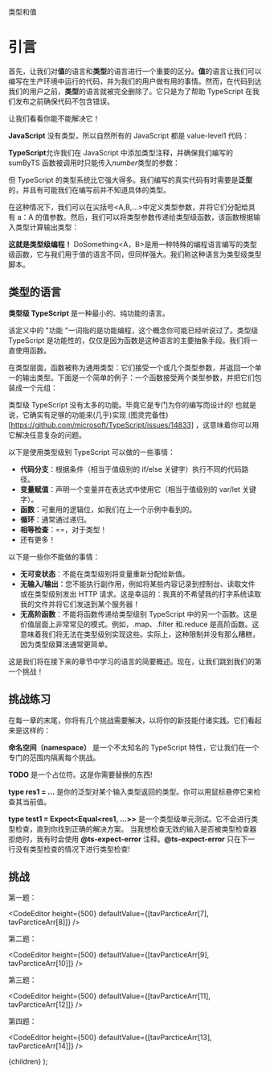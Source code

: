 

<ItalicTitle>类型和值</ItalicTitle>

# 引言

首先，让我们对**值**的语言和**类型**的语言进行一个重要的区分。**值**的语言让我们可以编写在生产环境中运行的代码，并为我们的用户做有用的事情。然而，在代码到达我们的用户之前，**类型**的语言就被完全删除了。它只是为了帮助 TypeScript 在我们发布之前确保代码不包含错误。

让我们看看你能不能解决它！

**JavaScript** 没有类型，所以自然所有的 JavaScript 都是 value-level1 代码：

<CodeEditor height={120} defaultValue={tavParcticeArr[0]} />

**TypeScript**允许我们在 JavaScript 中添加类型注释，并确保我们编写的 sumByTS 函数被调用时只能传入*number*类型的参数：

<CodeEditor height={120} defaultValue={tavParcticeArr[1]} />

但 TypeScript 的类型系统比它强大得多。我们编写的真实代码有时需要是**泛型**的，并且有可能我们在编写前并不知道具体的类型。

在这种情况下，我们可以在尖括号\<A,B,...\>中定义类型参数，并将它们分配给具有 a：A 的值参数。然后，我们可以将类型参数传递给类型级函数，该函数根据输入类型计算输出类型：

<CodeEditor height={140} defaultValue={tavParcticeArr[2]} />

**这就是类型级编程！** DoSomething\<A，B\>是用一种特殊的编程语言编写的类型级函数，它与我们用于值的语言不同，但同样强大。我们称这种语言为类型级类型脚本。

<CodeEditor height={140} defaultValue={tavParcticeArr[3]} />

## 类型的语言

**类型级 TypeScript** 是一种最小的、纯功能的语言。

该定义中的 "功能 "一词指的是功能编程，这个概念你可能已经听说过了。类型级 TypeScript 是功能性的，仅仅是因为函数是这种语言的主要抽象手段。我们将一直使用函数。

在类型层面，函数被称为通用类型：它们接受一个或几个类型参数，并返回一个单一的输出类型。下面是一个简单的例子：一个函数接受两个类型参数，并把它们包装成一个元组：

<CodeEditor height={220} defaultValue={tavParcticeArr[4]} />

类型级 TypeScript 没有太多的功能。毕竟它是专门为你的编写而设计的! 也就是说，它确实有足够的功能来(几乎)实现 (图灵完备性)[https://github.com/microsoft/TypeScript/issues/14833] ，这意味着你可以用它解决任意复杂的问题。

以下是使用类型级别 TypeScript 可以做的一些事情：

- **代码分支**：根据条件（相当于值级别的 if/else 关键字）执行不同的代码路径。
- **变量赋值**：声明一个变量并在表达式中使用它（相当于值级别的 var/let 关键字）。
- **函数**：可重用的逻辑位，如我们在上一个示例中看到的。
- **循环**：通常通过递归。
- **相等检查**：==，对于类型！
- 还有更多！

以下是一些你不能做的事情：

- **无可变状态**：不能在类型级别将变量重新分配给新值。
- **无输入/输出**：您不能执行副作用，例如将某些内容记录到控制台、读取文件或在类型级别发出 HTTP 请求。这是幸运的：我真的不希望我的打字系统读取我的文件并将它们发送到某个服务器！
- **无高阶函数**：不能将函数传递给类型级别 TypeScript 中的另一个函数。这是价值层面上非常常见的模式。例如，.map、.filter 和.reduce 是高阶函数。这意味着我们将无法在类型级别实现这些。实际上，这种限制并没有那么糟糕，因为类型级算法通常更简单。

这是我们将在接下来的章节中学习的语言的简要概述。现在，让我们跳到我们的第一个挑战！

## 挑战练习

在每一章的末尾，你将有几个挑战需要解决，以将你的新技能付诸实践。它们看起来是这样的：

<CodeEditor height={200} defaultValue={tavParcticeArr[5]} />

**命名空间（namespace）** 是一个不太知名的 TypeScript 特性，它让我们在一个专门的范围内隔离每个挑战。

**TODO** 是一个占位符。这是你需要替换的东西!

**type res1 = ...** 是你的泛型对某个输入类型返回的类型。你可以用鼠标悬停它来检查其当前值。

**type test1 = Expect\<Equal\<res1, ...\>\>** 是一个类型级单元测试。它不会进行类型检查，直到你找到正确的解决方案。
当我想检查无效的输入是否被类型检查器拒绝时，我有时会使用 **@ts-expect-error** 注释。**@ts-expect-error** 只在下一行没有类型检查的情况下进行类型检查!

<CodeEditor height={200} defaultValue={tavParcticeArr[6]} />

## 挑战

第一题：

<CodeEditor
  height={500}
  defaultValue={[tavParcticeArr[7], tavParcticeArr[8]]}
/>

第二题：

<CodeEditor
  height={500}
  defaultValue={[tavParcticeArr[9], tavParcticeArr[10]]}
/>

第三题：

<CodeEditor
  height={500}
  defaultValue={[tavParcticeArr[11], tavParcticeArr[12]]}
/>

第四题：

<CodeEditor
  height={500}
  defaultValue={[tavParcticeArr[13], tavParcticeArr[14]]}
/>

  <PageLayout meta={meta}>{children}</PageLayout>
);
